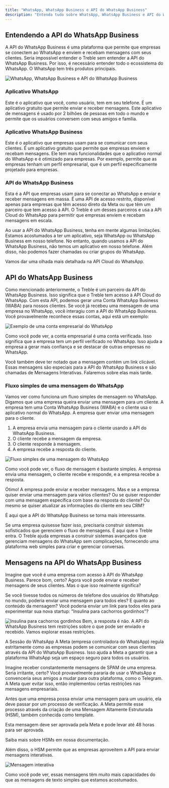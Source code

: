 ```yaml
---
title: "WhatsApp, WhatsApp Business e API do WhatsApp Business"
description: "Entenda tudo sobre WhatsApp, WhatsApp Business e API do WhatsApp Business"
---
```


## Entendendo a API do WhatsApp Business
A API do WhatsApp Business é uma plataforma que permite que empresas se conectem ao WhatsApp e enviem e recebam mensagens com seus clientes. Seria impossível entender o Treble sem entender a API do WhatsApp Business. Por isso, é necessário entender todo o ecossistema do WhatsApp. O WhatsApp tem três produtos principais.

<img src="/images/plataformas.png" alt="WhatsApp, WhatsApp Business e API do WhatsApp Business" />

### Aplicativo WhatsApp
Este é o aplicativo que você, como usuário, tem em seu telefone. É um aplicativo gratuito que permite enviar e receber mensagens. Este aplicativo de mensagens é usado por 2 bilhões de pessoas em todo o mundo e permite que os usuários conversem com seus amigos e família.

### Aplicativo WhatsApp Business
Este é o aplicativo que empresas usam para se comunicar com seus clientes. É um aplicativo gratuito que permite que empresas enviem e recebam mensagens. Ele tem mais funcionalidades que o aplicativo normal do WhatsApp e é otimizado para empresas. Por exemplo, permite que as empresas tenham um perfil empresarial, que é um perfil especificamente projetado para empresas.

### API do WhatsApp Business
Esta é a API que empresas usam para se conectar ao WhatsApp e enviar e receber mensagens em massa. É uma API de acesso restrito, disponível apenas para empresas que têm acesso direto da Meta ou que têm um parceiro que tem acesso à API. O Treble é um desses parceiros e usa a API Cloud do WhatsApp para permitir que empresas enviem e recebam mensagens em escala.

<Note>Ao usar a API do WhatsApp Business, tenha em mente algumas limitações. Estamos acostumados a ter um aplicativo, seja WhatsApp ou WhatsApp Business em nosso telefone. No entanto, quando usamos a API do WhatsApp Business, não temos um aplicativo em nosso telefone. Além disso, não podemos fazer chamadas ou criar grupos do WhatsApp.</Note>

Vamos dar uma olhada mais detalhada na API Cloud do WhatsApp.

## API do WhatsApp Business
Como mencionado anteriormente, o Treble é um parceiro da API do WhatsApp Business. Isso significa que o Treble tem acesso à API Cloud do WhatsApp. Com esta API, podemos gerar uma Conta WhatsApp Business (WABA) para nossos clientes. Se você já recebeu uma mensagem de uma empresa no WhatsApp, você interagiu com a API do WhatsApp Business. Você provavelmente reconhece essas contas, aqui está um exemplo:

<img src="/images/exemplo-wa.png" alt="Exemplo de uma conta empresarial do WhatsApp" />

Como você pode ver, a conta empresarial é uma conta verificada. Isso significa que a empresa tem um perfil verificado no WhatsApp. Isso ajuda a empresa a gerar mais confiança e se destacar de outras empresas no WhatsApp.

Você também deve ter notado que a mensagem contém um link clicável. Essas mensagens são especiais para a API do WhatsApp Business e são chamadas de Mensagens Interativas. Falaremos sobre elas mais tarde.

### Fluxo simples de uma mensagem do WhatsApp
Vamos ver como funciona um fluxo simples de mensagem no WhatsApp. Digamos que uma empresa queira enviar uma mensagem para um cliente. A empresa tem uma Conta WhatsApp Business (WABA) e o cliente usa o aplicativo normal do WhatsApp. A empresa quer enviar uma mensagem para o cliente.

1. A empresa envia uma mensagem para o cliente usando a API do WhatsApp Business.
2. O cliente recebe a mensagem da empresa.
3. O cliente responde à mensagem.
4. A empresa recebe a resposta do cliente.

<img src="/images/flujo.png" alt="Fluxo simples de uma mensagem do WhatsApp" />

Como você pode ver, o fluxo de mensagem é bastante simples. A empresa envia uma mensagem, o cliente recebe e responde, e a empresa recebe a resposta.

Ótimo! A empresa pode enviar e receber mensagens. Mas e se a empresa quiser enviar uma mensagem para vários clientes? Ou se quiser responder com uma mensagem específica com base na resposta do cliente? Ou mesmo se quiser atualizar as informações do cliente em seu CRM?

É aqui que a API do WhatsApp Business se torna mais interessante.

Se uma empresa quisesse fazer isso, precisaria construir sistemas sofisticados que gerenciem o fluxo de mensagens. É aqui que o Treble entra. O Treble ajuda empresas a construir sistemas avançados que gerenciam mensagens do WhatsApp sem complicações, fornecendo uma plataforma web simples para criar e gerenciar conversas.

## Mensagens na API do WhatsApp Business
Imagine que você é uma empresa com acesso à API do WhatsApp Business. Parece bom, certo? Agora você pode enviar e receber mensagens de seus clientes. Mas o que isso realmente significa?

Se você tivesse todos os números de telefone dos usuários do WhatsApp no mundo, poderia enviar uma mensagem para todos eles? E quanto ao conteúdo da mensagem? Você poderia enviar um link para todos eles para experimentar sua nova startup: "Insulina para cachorros gordinhos"?

<img src="/images/perritos-gordos.png" alt="Insulina para cachorros gordinhos" />
Bem, a resposta é não. A API do WhatsApp Business tem restrições sobre o que pode ser enviado e recebido. Vamos explorar essas restrições.

A Sessão do WhatsApp
A Meta (empresa controladora do WhatsApp) regula estritamente como as empresas podem se comunicar com seus clientes através da API do WhatsApp Business. Isso ajuda a Meta a garantir que a plataforma WhatsApp seja um espaço seguro para todos os usuários.

Imagine receber constantemente mensagens de SPAM de uma empresa. Seria irritante, certo? Você provavelmente pararia de usar o WhatsApp e convenceria seus amigos a mudar para outra plataforma, como o Telegram. A Meta quer evitar isso, então implementou certas restrições nas mensagens empresariais.

Antes que uma empresa possa enviar uma mensagem para um usuário, ela deve passar por um processo de verificação. A Meta permite esse processo através da criação de uma Mensagem Altamente Estruturada (HSM), também conhecida como template.

Esta mensagem deve ser aprovada pela Meta e pode levar até 48 horas para ser aprovada.

<CardGroup cols={1}>
    <Card 
        title="O que é um HSM?"
        icon="square-h"
        href="/pt/docs/meta/hsm-templates"
    >
        Saiba mais sobre HSMs em nossa documentação.
    </Card>
</CardGroup>

Além disso, o HSM permite que as empresas aproveitem a API para enviar mensagens interativas.

<img src="/images/sesion-whatsapp.png" alt="Mensagem interativa" />

Como você pode ver, essas mensagens têm muito mais capacidades do que as mensagens de texto simples que estamos acostumados. 